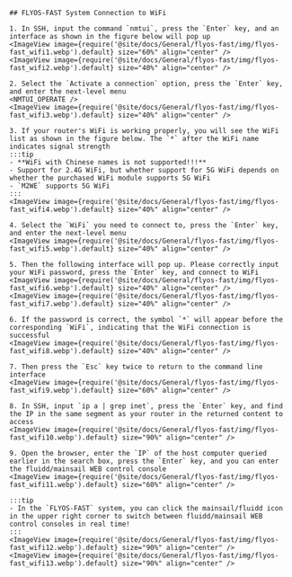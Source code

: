 
    ## FLYOS-FAST System Connection to WiFi
    
    1. In SSH, input the command `nmtui`, press the `Enter` key, and an interface as shown in the figure below will pop up
    <ImageView image={require('@site/docs/General/flyos-fast/img/flyos-fast_wifi1.webp').default} size="60%" align="center" />
    <ImageView image={require('@site/docs/General/flyos-fast/img/flyos-fast_wifi2.webp').default} size="40%" align="center" />

    2. Select the `Activate a connection` option, press the `Enter` key, and enter the next-level menu
    <NMTUI_OPERATE />
    <ImageView image={require('@site/docs/General/flyos-fast/img/flyos-fast_wifi3.webp').default} size="40%" align="center" />

    3. If your router's WiFi is working properly, you will see the WiFi list as shown in the figure below. The `*` after the WiFi name indicates signal strength
    :::tip
    - **WiFi with Chinese names is not supported!!!**
    - Support for 2.4G WiFi, but whether support for 5G WiFi depends on whether the purchased WiFi module supports 5G WiFi
    - `M2WE` supports 5G WiFi
    :::
    <ImageView image={require('@site/docs/General/flyos-fast/img/flyos-fast_wifi4.webp').default} size="40%" align="center" />

    4. Select the `WiFi` you need to connect to, press the `Enter` key, and enter the next-level menu
    <ImageView image={require('@site/docs/General/flyos-fast/img/flyos-fast_wifi5.webp').default} size="40%" align="center" />

    5. Then the following interface will pop up. Please correctly input your WiFi password, press the `Enter` key, and connect to WiFi
    <ImageView image={require('@site/docs/General/flyos-fast/img/flyos-fast_wifi6.webp').default} size="40%" align="center" />
    <ImageView image={require('@site/docs/General/flyos-fast/img/flyos-fast_wifi7.webp').default} size="40%" align="center" />

    6. If the password is correct, the symbol `*` will appear before the corresponding `WiFi`, indicating that the WiFi connection is successful
    <ImageView image={require('@site/docs/General/flyos-fast/img/flyos-fast_wifi8.webp').default} size="40%" align="center" />

    7. Then press the `Esc` key twice to return to the command line interface
    <ImageView image={require('@site/docs/General/flyos-fast/img/flyos-fast_wifi9.webp').default} size="60%" align="center" />
    
    8. In SSH, input `ip a | grep inet`, press the `Enter` key, and find the IP in the same segment as your router in the returned content to access
    <ImageView image={require('@site/docs/General/flyos-fast/img/flyos-fast_wifi10.webp').default} size="90%" align="center" />

    9. Open the browser, enter the `IP` of the host computer queried earlier in the search box, press the `Enter` key, and you can enter the fluidd/mainsail WEB control console
    <ImageView image={require('@site/docs/General/flyos-fast/img/flyos-fast_wifi11.webp').default} size="60%" align="center" />
    
    :::tip
    - In the `FLYOS-FAST` system, you can click the mainsail/fluidd icon in the upper right corner to switch between fluidd/mainsail WEB control consoles in real time!
    :::
    <ImageView image={require('@site/docs/General/flyos-fast/img/flyos-fast_wifi12.webp').default} size="90%" align="center" />
    <ImageView image={require('@site/docs/General/flyos-fast/img/flyos-fast_wifi13.webp').default} size="90%" align="center" />
